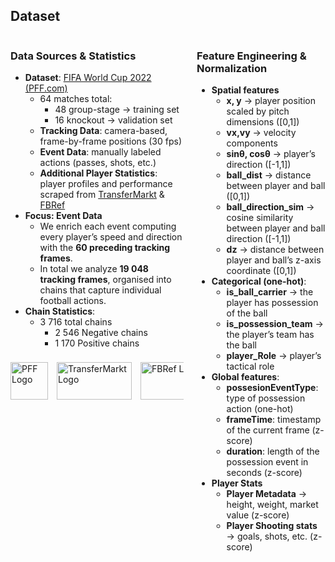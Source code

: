## Dataset

::: columns
:::{.column .left-col}
### Data Sources & Statistics

- **Dataset**: [FIFA World Cup 2022 (PFF.com)](https://www.blog.fc.pff.com/blog/pff-fc-release-2022-world-cup-data)  
  - 64 matches total:
    - 48 group-stage → training set 
    - 16 knockout → validation set 
  - **Tracking Data**: camera-based, frame-by-frame positions (30 fps)  
  - **Event Data**: manually labeled actions (passes, shots, etc.)  
  - **Additional Player Statistics**: player profiles and performance scraped from [TransferMarkt](https://www.transfermarkt.com/) & [FBRef](https://fbref.com/en/)


- **Focus: Event Data**
  - We enrich each event computing every player’s speed and direction with the **60 preceding tracking frames**.
  - In total we analyze **19 048 tracking frames**, organised into chains that capture individual football actions.


- **Chain Statistics**:
  - 3 716 total chains
    - 2 546 Negative chains  
    - 1 170 Positive chains 


<div style="display: flex; align-items: center; gap: 1em; height: 75px;">

<img src="resources/dataset/pff_logo.png" alt="PFF Logo" style="height: 60px;" />

<img src="resources/dataset/tm_logo.svg" alt="TransferMarkt Logo" id="tm_logo" style="height: 60px;width: 120px" />

<img src="resources/dataset/fb_logo.svg" alt="FBRef Logo" id="fb_logo" style="height: 60px;width: 150px" />

</div>


::: 
::: column


### Feature Engineering & Normalization

- **Spatial features**
  - **x, y** → player position scaled by pitch dimensions ([0,1])
  - **vx,vy** → velocity components
  - **sinθ, cosθ** → player’s direction ([-1,1])
  - **ball_dist** → distance between player and ball ([0,1])
  - **ball_direction_sim** → cosine similarity between player and ball direction ([-1,1])
  - **dz** → distance between player and ball’s z-axis coordinate ([0,1])

- **Categorical (one-hot)**: 
  - **is_ball_carrier** → the player has possession of the ball
  - **is_possession_team** → the player’s team has the ball
  - **player_Role** → player’s tactical role


- **Global features**: 
  - **possesionEventType**: type of possession action (one-hot)
  - **frameTime**: timestamp of the current frame (z-score)
  - **duration**: length of the possession event in seconds (z-score)

- **Player Stats**
  - **Player Metadata** → height, weight, market value (z-score)
  - **Player Shooting stats** → goals, shots, etc. (z-score)

:::

:::